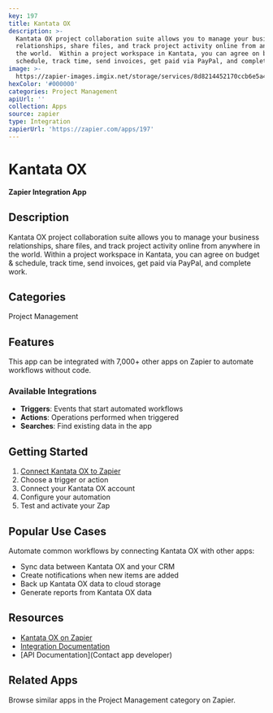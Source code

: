 ```yaml
---
key: 197
title: Kantata OX
description: >-
  Kantata OX project collaboration suite allows you to manage your business
  relationships, share files, and track project activity online from anywhere in
  the world.  Within a project workspace in Kantata, you can agree on budget &
  schedule, track time, send invoices, get paid via PayPal, and complete work.
image: >-
  https://zapier-images.imgix.net/storage/services/8d8214452170ccb6e5a4bbdd3c83d536.png?auto=format%2Ccompress&ixlib=python-3.0.0&q=50
hexColor: '#000000'
categories: Project Management
apiUrl: ''
collection: Apps
source: zapier
type: Integration
zapierUrl: 'https://zapier.com/apps/197'
---
```

# Kantata OX

**Zapier Integration App**

## Description

Kantata OX project collaboration suite allows you to manage your business relationships, share files, and track project activity online from anywhere in the world.  Within a project workspace in Kantata, you can agree on budget & schedule, track time, send invoices, get paid via PayPal, and complete work.

## Categories

Project Management

## Features

This app can be integrated with 7,000+ other apps on Zapier to automate workflows without code.

### Available Integrations

- **Triggers**: Events that start automated workflows
- **Actions**: Operations performed when triggered
- **Searches**: Find existing data in the app

## Getting Started

1. [Connect Kantata OX to Zapier](https://zapier.com/apps/197)
2. Choose a trigger or action
3. Connect your Kantata OX account
4. Configure your automation
5. Test and activate your Zap

## Popular Use Cases

Automate common workflows by connecting Kantata OX with other apps:

- Sync data between Kantata OX and your CRM
- Create notifications when new items are added
- Back up Kantata OX data to cloud storage
- Generate reports from Kantata OX data

## Resources

- [Kantata OX on Zapier](https://zapier.com/apps/197)
- [Integration Documentation](https://zapier.com/apps/197/integrations)
- [API Documentation](Contact app developer)

## Related Apps

Browse similar apps in the Project Management category on Zapier.
